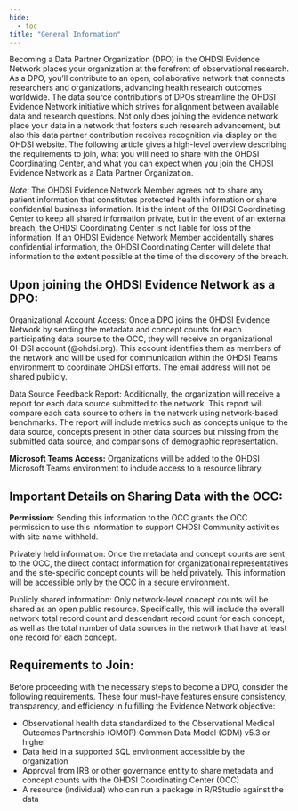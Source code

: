 ```yaml
---
hide:
  - toc
title: "General Information"
---
```


Becoming a Data Partner Organization (DPO) in the OHDSI Evidence Network places your organization at the forefront of observational research. As a DPO, you’ll contribute to an open, collaborative network that connects researchers and organizations, advancing health research outcomes worldwide. The data source contributions of DPOs streamline the OHDSI Evidence Network initiative which strives for alignment between available data and research questions. Not only does joining the evidence network place your data in a network that fosters such research advancement, but also this data partner contribution receives recognition via display on the OHDSI website. The following article gives a high-level overview describing the requirements to join, what you will need to share with the OHDSI Coordinating Center, and what you can expect when you join the OHDSI Evidence Network as a Data Partner Organization.  

 
*Note:* The OHDSI Evidence Network Member agrees not to share any patient information that constitutes protected health information or share confidential business information. It is the intent of the OHDSI Coordinating Center to keep all shared information private, but in the event of an external breach, the OHDSI Coordinating Center is not liable for loss of the information. If an OHDSI Evidence Network Member accidentally shares confidential information, the OHDSI Coordinating Center will delete that information to the extent possible at the time of the discovery of the breach. 

## Upon joining the OHDSI Evidence Network as a DPO: 

Organizational Account Access: Once a DPO joins the OHDSI Evidence Network by sending the metadata and concept counts for each participating data source to the OCC, they will receive an organizational OHDSI account (@ohdsi.org). This account identifies them as members of the network and will be used for communication within the OHDSI Teams environment to coordinate OHDSI efforts. The email address will not be shared publicly.  

Data Source Feedback Report: Additionally, the organization will receive a report for each data source submitted to the network. This report will compare each data source to others in the network using network-based benchmarks. The report will include metrics such as concepts unique to the data source, concepts present in other data sources but missing from the submitted data source, and comparisons of demographic representation.  

**Microsoft Teams Access:** Organizations will be added to the OHDSI Microsoft Teams environment to include access to a resource library. 

## Important Details on Sharing Data with the OCC: 

**Permission:** Sending this information to the OCC grants the OCC permission to use this information to support OHDSI Community activities with site name withheld. 

Privately held information: Once the metadata and concept counts are sent to the OCC, the direct contact information for organizational representatives and the site-specific concept counts will be held privately. This information will be accessible only by the OCC in a secure environment. 

Publicly shared information: Only network-level concept counts will be shared as an open public resource. Specifically, this will include the overall network total record count and descendant record count for each concept, as well as the total number of data sources in the network that have at least one record for each concept. 

## Requirements to Join: 

Before proceeding with the necessary steps to become a DPO, consider the following requirements. These four must-have features ensure consistency, transparency, and efficiency in fulfilling the Evidence Network objective: 

- Observational health data standardized to the Observational Medical Outcomes Partnership (OMOP) Common Data Model (CDM) v5.3 or higher
- Data held in a supported SQL environment accessible by the organization 
- Approval from IRB or other governance entity to share metadata and concept counts with the OHDSI Coordinating Center (OCC)  
- A resource (individual) who can run a package in R/RStudio against the data 

 